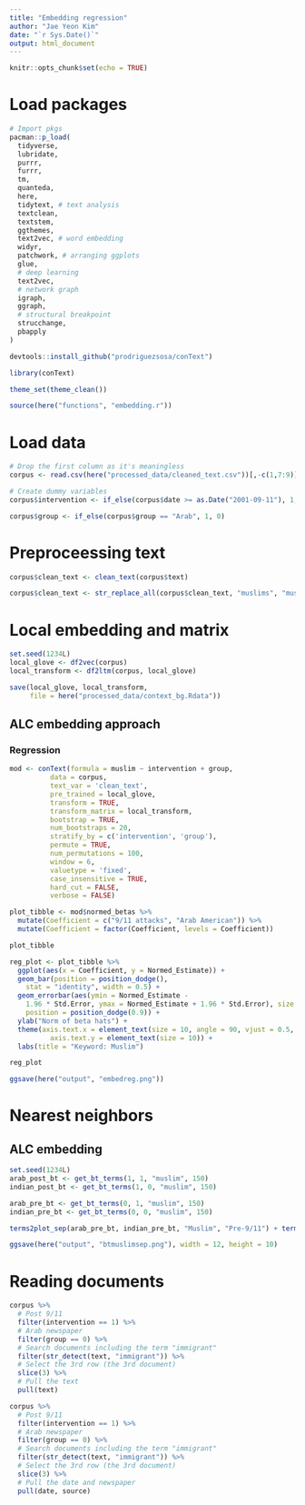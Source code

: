 ```yaml
---
title: "Embedding regression"
author: "Jae Yeon Kim"
date: "`r Sys.Date()`"
output: html_document
---
```


```r
knitr::opts_chunk$set(echo = TRUE)
```

# Load packages 

```r

# Import pkgs
pacman::p_load(
  tidyverse,
  lubridate, 
  purrr,
  furrr,
  tm,
  quanteda, 
  here,
  tidytext, # text analysis 
  textclean,
  textstem, 
  ggthemes,
  text2vec, # word embedding 
  widyr,
  patchwork, # arranging ggplots
  glue,
  # deep learning 
  text2vec,
  # network graph
  igraph,
  ggraph,
  # structural breakpoint
  strucchange,
  pbapply
)

devtools::install_github("prodriguezsosa/conText")

library(conText)

theme_set(theme_clean())

source(here("functions", "embedding.r"))
```

# Load data 

```r
# Drop the first column as it's meaningless 
corpus <- read.csv(here("processed_data/cleaned_text.csv"))[,-c(1,7:9)] 

# Create dummy variables 
corpus$intervention <- if_else(corpus$date >= as.Date("2001-09-11"), 1, 0)

corpus$group <- if_else(corpus$group == "Arab", 1, 0)
```

# Preproceessing text 

```r
corpus$clean_text <- clean_text(corpus$text)

corpus$clean_text <- str_replace_all(corpus$clean_text, "muslims", "muslim")
```

# Local embedding and matrix 

```r
set.seed(1234L)
local_glove <- df2vec(corpus)
local_transform <- df2ltm(corpus, local_glove)

save(local_glove, local_transform, 
     file = here("processed_data/context_bg.Rdata"))
```

## ALC embedding approach 

### Regression 

```r
mod <- conText(formula = muslim ~ intervention + group, 
          data = corpus, 
          text_var = 'clean_text', 
          pre_trained = local_glove,
          transform = TRUE, 
          transform_matrix = local_transform, 
          bootstrap = TRUE, 
          num_bootstraps = 20, 
          stratify_by = c('intervention', 'group'),
          permute = TRUE, 
          num_permutations = 100, 
          window = 6, 
          valuetype = 'fixed', 
          case_insensitive = TRUE, 
          hard_cut = FALSE, 
          verbose = FALSE)

plot_tibble <- mod$normed_betas %>% 
  mutate(Coefficient = c("9/11 attacks", "Arab American")) %>% 
  mutate(Coefficient = factor(Coefficient, levels = Coefficient))

plot_tibble
```

```r
reg_plot <- plot_tibble %>%
  ggplot(aes(x = Coefficient, y = Normed_Estimate)) + 
  geom_bar(position = position_dodge(), 
    stat = "identity", width = 0.5) + 
  geom_errorbar(aes(ymin = Normed_Estimate - 
    1.96 * Std.Error, ymax = Normed_Estimate + 1.96 * Std.Error), size = 0.75, width = 0.15, 
    position = position_dodge(0.9)) + 
  ylab("Norm of beta hats") + 
  theme(axis.text.x = element_text(size = 10, angle = 90, vjust = 0.5, hjust = 1),
          axis.text.y = element_text(size = 10)) +
  labs(title = "Keyword: Muslim")

reg_plot

ggsave(here("output", "embedreg.png"))
```

# Nearest neighbors 

## ALC embedding 

```r
set.seed(1234L)
arab_post_bt <- get_bt_terms(1, 1, "muslim", 150)
indian_post_bt <- get_bt_terms(1, 0, "muslim", 150)

arab_pre_bt <- get_bt_terms(0, 1, "muslim", 150)
indian_pre_bt <- get_bt_terms(0, 0, "muslim", 150)
```

```r
terms2plot_sep(arab_pre_bt, indian_pre_bt, "Muslim", "Pre-9/11") + terms2plot_sep(arab_post_bt, indian_post_bt, "Muslim", "Post-9/11")

ggsave(here("output", "btmuslimsep.png"), width = 12, height = 10)
```

# Reading documents

```r
corpus %>%
  # Post 9/11
  filter(intervention == 1) %>%
  # Arab newspaper 
  filter(group == 0) %>%
  # Search documents including the term "immigrant"
  filter(str_detect(text, "immigrant")) %>%
  # Select the 3rd row (the 3rd document)
  slice(3) %>%
  # Pull the text 
  pull(text)

corpus %>%
  # Post 9/11
  filter(intervention == 1) %>%
  # Arab newspaper 
  filter(group == 0) %>%
  # Search documents including the term "immigrant"
  filter(str_detect(text, "immigrant")) %>%
  # Select the 3rd row (the 3rd document)
  slice(3) %>%
  # Pull the date and newspaper
  pull(date, source)
```